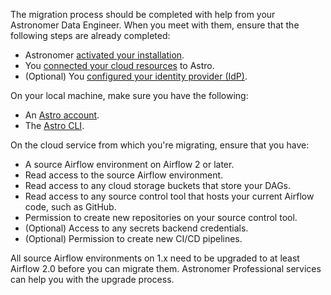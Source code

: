 The migration process should be completed with help from your Astronomer Data Engineer. When you meet with them, ensure that the following steps are already completed:

- Astronomer [activated your installation](https://docs.astronomer.io/astro/category/install-astro).
- You [connected your cloud resources](https://docs.astronomer.io/astro/category/connect-astro) to Astro.
- (Optional) You [configured your identity provider (IdP)](configure-idp.md).

On your local machine, make sure you have the following:

- An [Astro account](log-in-to-astro.md).
- The [Astro CLI](cli/install-cli.md).

On the cloud service from which you're migrating, ensure that you have:

- A source Airflow environment on Airflow 2 or later.
- Read access to the source Airflow environment.
- Read access to any cloud storage buckets that store your DAGs.
- Read access to any source control tool that hosts your current Airflow code, such as GitHub.
- Permission to create new repositories on your source control tool.
- (Optional) Access to any secrets backend credentials.
- (Optional) Permission to create new CI/CD pipelines. 

All source Airflow environments on 1.x need to be upgraded to at least Airflow 2.0 before you can migrate them. Astronomer Professional services can help you with the upgrade process.
